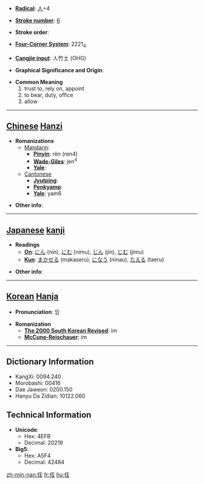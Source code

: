 * '''[[Wiktionary:Chinese radical index| Radical]]''': [[Wiktionary:Chinese radical index 人|人]]+4

* '''[[Wiktionary:Chinese total strokes index|Stroke number]]''': [[Wiktionary:Chinese total strokes index 6|6]]

* '''Stroke order''': 

* '''[[Wiktionary:Chinese four corner index|Four-Corner System]]''': 2221<sub>4</sub>

* '''[[Wiktionary:Chinese Cangjie index|Cangjie input]]''': 人竹土 (OHG)

* '''Graphical Significance and Origin''': 

* '''Common Meaning'''
*#trust to, rely on, appoint
*# to bear, duty, office
*# allow


----

== [[Chinese]] [[Hanzi]] ==

* '''Romanizations'''
** [[Mandarin]]:
*** '''[[Pinyin]]''': rèn (ren4)
*** '''[[Wade-Giles]]''': jen<sup>4</sup>
*** '''[[Yale]]''': 
**[[Cantonese]]
***'''[[Jyutping]]''':
***'''[[Penkyamp]]''': 
***'''[[Yale]]''': yam6

* '''Other info''': 

----

== [[Japanese]] [[kanji]] ==

* '''Readings'''
** '''[[On]]''': [[にん]] (nin), [[にむ]] (nimu), [[じん]] (jin), [[じむ]] (jimu)
** '''[[Kun]]''': [[まかせる]] (makaseru), [[になう]] (ninau), [[たえる]] (taeru)

* '''Other info''':  

----

== [[Korean]] [[Hanja]] ==

* '''Pronunciation''': 임

* '''Romanization'''
** '''[[The 2000 South Korean Revised Romanization|The 2000 South Korean Revised]]''': im
** '''[[McCune-Reischauer]]''': im

----

== Dictionary Information ==

* KangXi: 0094.240
* Morobashi: 00416
* Dae Jaweon: 0200.150
* Hanyu Da Zidian: 10122.060

== Technical Information ==

* '''Unicode''':
** Hex: 4EFB
** Decimal: 20219
* '''Big5''':
** Hex: A5F4
** Decimal: 42484

[[zh-min-nan:任]]
[[fr:任]]
[[hu:任]]
